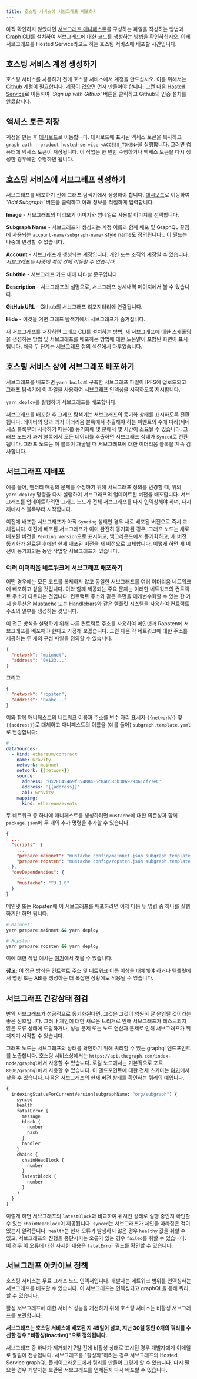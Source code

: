 ```yaml
---
title: 호스팅 서비스에 서브그래포 배포하기
---
```


아직 확인하지 않았다면 [서브그래프 매니페스트](/developer/create-subgraph-hosted#the-subgraph-manifest)를 구성하는 파일을 작성하는 방법과 [Graph CLI](https://github.com/graphprotocol/graph-cli)를 설치하여 서브그래프에 대한 코드를 생성하는 방법을 확인하십시오. 이제 서브그래프를 Hosted Service라고도 하는 호스팅 서비스에 배포할 시간입니다.

## 호스팅 서비스 계정 생성하기

호스팅 서비스를 사용하기 전에 호스팅 서비스에서 계정을 만드십시오. 이를 위해서는 [Github](https://github.com/) 계정이 필요합니다. 계정이 없으면 먼저 만들어야 합니다. 그런 다음 [Hosted Service](https://thegraph.com/hosted-service/)로 이동하여 _'Sign up with Github'_ 버튼을 클릭하고 Github의 인증 절차를 완료합니다.

## 액세스 토큰 저장

계정을 만든 후 [대시보드](https://thegraph.com/hosted-service/dashboard)로 이동합니다. 대시보드에 표시된 액세스 토큰을 복사하고 `graph auth --product hosted-service <ACCESS_TOKEN>`을 실행합니다. 그러면 컴퓨터에 액세스 토큰이 저장됩니다. 이 작업은 한 번만 수행하거나 액세스 토큰을 다시 생성한 경우에만 수행하면 됩니다.

## 호스팅 서비스에 서브그래프 생성하기

서브그래프를 배포하기 전에 그래프 탐색기에서 생성해야 합니다. [대시보드](https://thegraph.com/hosted-service/dashboard)로 이동하여 _'Add Subgraph'_ 버튼을 클릭하고 아래 정보를 적절하게 입력합니다.

**Image** - 서브그래프의 미리보기 이미지와 썸네일로 사용할 이미지를 선택합니다.

**Subgraph Name** - 서브그래프가 생성되는 계정 이름과 함께 배포 및 GraphQL 끝점에 사용되는 `account-name/subgraph-name`- style name도 정의됩니다._ 이 필드는 나중에 변경할 수 없습니다._

**Account** - 서브그래프가 생성되는 계정입니다. 개인 또는 조직의 계정일 수 있습니다. _서브그래프는 나중에 계정 간에 이동할 수 없습니다._

**Subtitle** - 서브그래프 카드 내에 나타날 문구입니다.

**Description** - 서브그래프의 설명으로, 서브그래프 상세내역 페이지에서 볼 수 있습니다.

**GitHub URL** - Github의 서브그래프 리포지터리에 연결됩니다.

**Hide** - 이것을 켜면 그래프 탐색기에서 서브그래프가 숨겨집니다.

새 서브그래프를 저장하면 그래프 CLI를 설치하는 방법, 새 서브그래프에 대한 스캐폴딩을 생성하는 방법 및 서브그래프를 배포하는 방법에 대한 도움말이 포함된 화면이 표시됩니다. 처음 두 단계는 [서브그래프 정의 섹션](/developer/define-subgraph-hosted)에서 다루었습니다.

## 호스팅 서비스 상에 서브그래포 배포하기

서브그래프를 배포하면 `yarn build`로 구축한 서브그래프 파일이 IPFS에 업로드되고 그래프 탐색기에 이 파일을 사용하여 서브그래프 인덱싱을 시작하도록 지시합니다.

`yarn deploy`를 실행하여 서브그래프를 배포합니다.

서브그래프를 배포한 후 그래프 탐색기는 서브그래프의 동기화 상태를 표시하도록 전환됩니다. 데이터의 양과 과거 이더리움 블록에서 추출해야 하는 이벤트의 수에 따라(제네시스 블록부터 시작하기 때문에) 동기화에 몇 분에서 몇 시간이 소요될 수 있습니다. 그래프 노드가 과거 블록에서 모든 데이터를 추출하면 서브그래프 상태가 `Synced`로 전환됩니다. 그래프 노드는 이 블록이 채굴될 때 서브그래프에 대한 이더리움 블록을 계속 검사합니다.

## 서브그래프 재배포

예를 들어, 엔터티 매핑의 문제를 수정하기 위해 서브그래프 정의를 변경할 때, 위의 `yarn deploy` 명령을 다시 실행하여 서브그래프의 업데이트된 버전을 배포합니다. 서브그래프를 업데이트하려면 그래프 노드가 전체 서브그래프를 다시 인덱싱해야 하며, 다시 제네시스 블록부터 시작합니다.

이전에 배포한 서브그래프가 아직 `Syncing` 상태인 경우 새로 배포된 버전으로 즉시 교체됩니다. 이전에 배포된 서브그래프가 이미 완전히 동기화된 경우, 그래프 노드는 새로 배포된 버전을 `Pending Version`으로 표시하고, 백그라운드에서 동기화하고, 새 버전 동기화가 완료된 후에만 현재 배포된 버전을 새 버전으로 교체합니다. 이렇게 하면 새 버전이 동기화되는 동안 작업할 서브그래프가 있습니다.

### 여러 이더리움 네트워크에 서브그래프 배포하기

어떤 경우에는 모든 코드를 복제하지 않고 동일한 서브그래프를 여러 이더리움 네트워크에 배포하고 싶을 것입니다. 이와 함께 제공되는 주요 문제는 이러한 네트워크의 컨트랙트 주소가 다르다는 것입니다. 컨트랙트 주소와 같은 측면을 매개변수화할 수 있는 한 가지 솔루션은 [Mustache](https://mustache.github.io/) 또는 [Handlebars](https://handlebarsjs.com/)와 같은 템플릿 시스템을 사용하여 컨트랙트 주소의 일부를 생성하는 것입니다.

이 접근 방식을 설명하기 위해 다른 컨트랙트 주소를 사용하여 메인넷과 Ropsten에 서브그래프를 배포해야 한다고 가정해 보겠습니다. 그런 다음 각 네트워크에 대한 주소를 제공하는 두 개의 구성 파일을 정의할 수 있습니다.

```json
{
  "network": "mainnet",
  "address": "0x123..."
}
```

그리고

```json
{
  "network": "ropsten",
  "address": "0xabc..."
}
```

이와 함께 매니페스트의 네트워크 이름과 주소를 변수 자리 표시자 `{{network}}` 및 `{{address}}`로 대체하고 매니페스트의 이름을 (예를 들어) `subgraph.template.yaml`로 변경합니다:

```yaml
# ...
dataSources:
  - kind: ethereum/contract
    name: Gravity
    network: mainnet
    network: {{network}}
    source:
      address: '0x2E645469f354BB4F5c8a05B3b30A929361cf77eC'
      address: '{{address}}'
      abi: Gravity
    mapping:
      kind: ethereum/events
```

두 네트워크 중 하나에 매니페스트를 생성하려면 `mustache`에 대한 의존성과 함께 `package.json`에 두 개의 추가 명령을 추가할 수 있습니다.

```json
{
  ...
  "scripts": {
    ...
    "prepare:mainnet": "mustache config/mainnet.json subgraph.template.yaml > subgraph.yaml",
    "prepare:ropsten": "mustache config/ropsten.json subgraph.template.yaml > subgraph.yaml"
  },
  "devDependencies": {
    ...
    "mustache": "^3.1.0"
  }
}
```

메인넷 또는 Ropsten에 이 서브그래프를 배포하려면 이제 다음 두 명령 중 하나를 실행하기만 하면 됩니다:

```sh
# Mainnet:
yarn prepare:mainnet && yarn deploy

# Ropsten:
yarn prepare:ropsten && yarn deploy
```

이에 대한 작업 예시는 [여기](https://github.com/graphprotocol/example-subgraph/tree/371232cf68e6d814facf5e5413ad0fef65144759)에서 찾을 수 있습니다.

**참고:** 이 접근 방식은 컨트랙트 주소 및 네트워크 이름 이상을 대체해야 하거나 템플릿에서 맵핑 또는 ABI를 생성하는 더 복잡한 상황에도 적용될 수 있습니다.

## 서브그래프 건강상태 점검

만약 서브그래프가 성공적으로 동기화된다면, 그것은 그것이 영원히 잘 운영될 것이라는 좋은 신호입니다. 그러나 체인에 대한 새로운 트리거로 인해 서브그래프가 테스트되지 않은 오류 상태에 도달하거나, 성능 문제 또는 노드 연산자 문제로 인해 서브그래프가 뒤처지기 시작할 수 있습니다.

그래프 노드는 서브그래프의 상태를 확인하기 위해 쿼리할 수 있는 graphql 엔드포인트를 노출합니다. 호스팅 서비스상에서는 `https://api.thegraph.com/index-node/graphql`에서 사용할 수 있습니다. 로컬 노드에서는 기본적으로 포트 `8030/graphql`에서 사용할 수 있습니다. 이 엔드포인트에 대한 전체 스키마는 [여기](https://github.com/graphprotocol/graph-node/blob/master/server/index-node/src/schema.graphql)에서 찾을 수 있습니다. 다음은 서브그래프의 현재 버전 상태를 확인하는 쿼리의 예입니다.

```graphql
{
  indexingStatusForCurrentVersion(subgraphName: "org/subgraph") {
    synced
    health
    fatalError {
      message
      block {
        number
        hash
      }
      handler
    }
    chains {
      chainHeadBlock {
        number
      }
      latestBlock {
        number
      }
    }
  }
}
```

이렇게 하면 서브그래프의 `latestBlock`과 비교하여 뒤쳐진 상태로 실행 중인지 확인할 수 있는 `chainHeadBlock`이 제공됩니다. `synced`는 서브그래프가 체인을 따라잡은 적이 있는지 알려줍니다. `health`는 현재 오류가 발생하지 않은 경우 `healthy` 값을 취할 수 있고, 서브그래프의 진행을 중단시키는 오류가 있는 경우 `failed`를 취할 수 있습니다. 이 경우 이 오류에 대한 자세한 내용은 `fatalError` 필드를 확인할 수 있습니다.

## 서브그래프 아카이브 정책

호스팅 서비스는 무료 그래프 노드 인덱서입니다. 개발자는 네트워크 범위를 인덱싱하는 서브그래프를 배포할 수 있습니다. 이 서브그래프는 인덱싱되고 graphQL을 통해 쿼리할 수 있습니다.

활성 서브그래프에 대한 서비스 성능을 개선하기 위해 호스팅 서비스는 비활성 서브그래프를 보관합니다.

**서브그래프는 호스팅 서비스에 배포된 지 45일이 넘고, 지난 30일 동안 0개의 쿼리를 수신한 경우 "비활성(inactive)"으로 정의됩니다.**

서브그래프 중 하나가 제거되기 7일 전에 비활성 상태로 표시된 경우 개발자에게 이메일로 알림이 전송됩니다. 서브그래프를 "활성화"하려는 경우 서브그래프의 Hosted Service graphQL 플레이그라운드에서 쿼리를 만들어 그렇게 할 수 있습니다. 다시 필요한 경우 개발자는 보관된 서브그래프를 언제든지 다시 배포할 수 있습니다.
